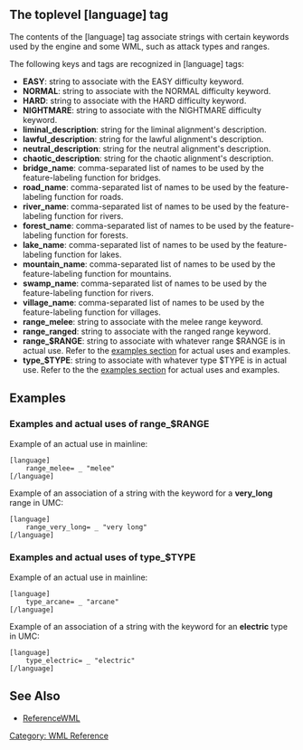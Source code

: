 {{WML Tags}}
== The toplevel [language] tag ==

The contents of the [language] tag associate strings with certain keywords used by the engine and some WML, such as attack types and ranges.

The following keys and tags are recognized in [language] tags:

* '''EASY''': string to associate with the EASY difficulty keyword.
* '''NORMAL''': string to associate with the NORMAL difficulty keyword.
* '''HARD''': string to associate with the HARD difficulty keyword.
* '''NIGHTMARE''': string to associate with the NIGHTMARE difficulty keyword.
* '''liminal_description''': string for the liminal alignment's description.
* '''lawful_description''': string for the lawful alignment's description.
* '''neutral_description''': string for the neutral alignment's description.
* '''chaotic_description''': string for the chaotic alignment's description.
* '''bridge_name''': comma-separated list of names to be used by the feature-labeling function for bridges.
* '''road_name''': comma-separated list of names to be used by the feature-labeling function for roads.
* '''river_name''': comma-separated list of names to be used by the feature-labeling function for rivers.
* '''forest_name''': comma-separated list of names to be used by the feature-labeling function for forests.
* '''lake_name''': comma-separated list of names to be used by the feature-labeling function for lakes.
* '''mountain_name''': comma-separated list of names to be used by the feature-labeling function for mountains.
* '''swamp_name''': comma-separated list of names to be used by the feature-labeling function for rivers.
* '''village_name''': comma-separated list of names to be used by the feature-labeling function for villages.
* '''range_melee''': string to associate with the melee range keyword.
* '''range_ranged''': string to associate with the ranged range keyword.
* '''range_$RANGE''': string to associate with whatever range $RANGE is in actual use. Refer to the [[LanguageWML#Examples|examples section]] for actual uses and examples.
* '''type_$TYPE''': string to associate with whatever type $TYPE is in actual use. Refer to the the [[LanguageWML#Examples|examples section]] for actual uses and examples.

== Examples ==

=== Examples and actual uses of range_$RANGE ===

Example of an actual use in mainline:
 
 [language]
     range_melee= _ "melee"
 [/language]

Example of an association of a string with the keyword for a '''very_long''' range in UMC:
 
 [language]
     range_very_long= _ "very long"
 [/language]

=== Examples and actual uses of type_$TYPE ===

Example of an actual use in mainline:
 
 [language]
     type_arcane= _ "arcane"
 [/language]

Example of an association of a string with the keyword for an '''electric''' type in UMC:
 
 [language]
     type_electric= _ "electric"
 [/language]

== See Also ==
* [[ReferenceWML]]


[[Category: WML Reference]]
